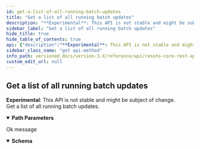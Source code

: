 ```yaml
---
id: get-a-list-of-all-running-batch-updates
title: "Get a list of all running batch updates"
description: "**Experimental**: This API is not stable and might be subject of change.<br/>"
sidebar_label: "Get a list of all running batch updates"
hide_title: true
hide_table_of_contents: true
api: {"description":"**Experimental**: This API is not stable and might be subject of change.<br/>\nGet a list of all running batch updates.\n","tags":["graph_management"],"parameters":[{"name":"graph_id","in":"path","description":"The identifier of the graph","example":"resoto","required":true,"schema":{"type":"string"}}],"responses":{"200":{"description":"Ok message","content":{"application/json":{"schema":{"type":"object","properties":{"id":{"type":"string","description":"the id of the change."},"created":{"type":"string","description":"datetime in utc, when the batch update has been created"},"affected_nodes":{"type":"array","items":{"type":"string"},"description":"The root nodes of the subgraphs that will be changed during the update"}},"example":[{"id":"XYQaijCNJUVc","created":"2021-06-29T13:53:39.329Z","affected_nodes":["sub_graph_root_1","sub_graph_root_2"]}]}}}}},"method":"get","path":"/graph/{graph_id}/batch","servers":[{"url":"https://{host}:{port}","variables":{"host":{"default":"localhost"},"port":{"default":"8900"}}}],"info":{"title":"Resoto Core REST API","version":"V1"},"postman":{"name":"Get a list of all running batch updates","description":{"content":"**Experimental**: This API is not stable and might be subject of change.<br/>\nGet a list of all running batch updates.\n","type":"text/plain"},"url":{"path":["graph",":graph_id","batch"],"host":["{{baseUrl}}"],"query":[],"variable":[{"disabled":false,"description":{"content":"(Required) The identifier of the graph","type":"text/plain"},"type":"any","value":"","key":"graph_id"}]},"header":[{"key":"Accept","value":"application/json"}],"method":"GET"}}
sidebar_class_name: "get api-method"
info_path: versioned_docs/version-3.X/reference/api/resoto-core-rest-api
custom_edit_url: null
---
```



## Get a list of all running batch updates

**Experimental**: This API is not stable and might be subject of change.<br/> Get a list of all running batch updates.

<details style={{"marginBottom":"1rem"}} data-collapsed={false} open={true}><summary style={{}}><strong>Path Parameters</strong></summary><div><ul><ParamsItem className={"paramsItem"} param={{"name":"graph_id","in":"path","description":"The identifier of the graph","example":"resoto","required":true,"schema":{"type":"string"}}}></ParamsItem></ul></div></details><div><ApiTabs><TabItem label={"200"} value={"200"}><div>

Ok message

</div><div><MimeTabs schemaType={"response"}><TabItem label={"application/json"} value={"application/json"}><SchemaTabs><TabItem label={"Schema"} value={"Schema"}><details style={{}} data-collapsed={false} open={true}><summary style={{"textAlign":"left"}}><strong>Schema</strong></summary><div style={{"textAlign":"left","marginLeft":"1rem"}}></div><ul style={{"marginLeft":"1rem"}}><SchemaItem collapsible={false} name={"id"} required={false} schemaName={"string"} qualifierMessage={undefined} schema={{"type":"string","description":"the id of the change."}}></SchemaItem><SchemaItem collapsible={false} name={"created"} required={false} schemaName={"string"} qualifierMessage={undefined} schema={{"type":"string","description":"datetime in utc, when the batch update has been created"}}></SchemaItem><SchemaItem collapsible={false} name={"affected_nodes"} required={false} schemaName={"string[]"} qualifierMessage={undefined} schema={{"type":"array","items":{"type":"string"},"description":"The root nodes of the subgraphs that will be changed during the update"}}></SchemaItem></ul></details></TabItem><TabItem label={"Example (from schema)"} value={"Example (from schema)"}><ResponseSamples responseExample={"[\n  {\n    \"id\": \"XYQaijCNJUVc\",\n    \"created\": \"2021-06-29T13:53:39.329Z\",\n    \"affected_nodes\": [\n      \"sub_graph_root_1\",\n      \"sub_graph_root_2\"\n    ]\n  }\n]"} language={"json"}></ResponseSamples></TabItem></SchemaTabs></TabItem></MimeTabs></div></TabItem></ApiTabs></div>
